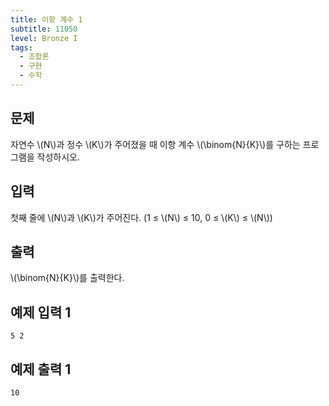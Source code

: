```yaml
---
title: 이항 계수 1
subtitle: 11050
level: Bronze I
tags:
  - 조합론
  - 구현
  - 수학
---
```


## 문제

자연수 \\(N\\)과 정수 \\(K\\)가 주어졌을 때 이항 계수 \\(\\binom\{N}\{K}\\)를 구하는 프로그램을 작성하시오.

## 입력

첫째 줄에 \\(N\\)과 \\(K\\)가 주어진다. (1 ≤ \\(N\\) ≤ 10, 0 ≤ \\(K\\) ≤ \\(N\\))

## 출력

\\(\\binom\{N}\{K}\\)를 출력한다.

## 예제 입력 1

```
5 2
```

## 예제 출력 1

```
10
```
